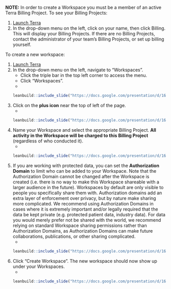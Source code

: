 **NOTE:** In order to create a Workspace you must be a member of an active Terra Billing Project.  To see your Billing Projects:

1. [Launch Terra](https://anvil.terra.bio/#workspaces)
1. In the drop-down menu on the left, click on your name, then click Billing.  This will display your Billing Projects.  If there are no Billing Projects, contact the administrator of your team’s Billing Projects, or set up billing yourself.

To create a new workspace:

1. [Launch Terra](https://anvil.terra.bio/#workspaces)
1. In the drop-down menu on the left, navigate to "Workspaces".
    + Click the triple bar in the top left corner to access the menu.
    + Click "Workspaces".
    +
```r
leanbuild::include_slide("https://docs.google.com/presentation/d/162GS7ArBPM4w_rPazcUrpnoEKT7jx9i7fpPQkH_iC_0/edit#slide=id.gda79c11827_0_75")
```
1. Click on the **plus icon** near the top of left of the page.
    +
```r
leanbuild::include_slide("https://docs.google.com/presentation/d/162GS7ArBPM4w_rPazcUrpnoEKT7jx9i7fpPQkH_iC_0/edit#slide=id.gda79c11827_0_69")
```


1. Name your Workspace and select the appropriate Billing Project.  **All activity in the Workspace will be charged to this Billing Project** (regardless of who conducted it).
    +
```r
leanbuild::include_slide("https://docs.google.com/presentation/d/162GS7ArBPM4w_rPazcUrpnoEKT7jx9i7fpPQkH_iC_0/edit#slide=id.gda79c11827_0_84")
```

1. If you are working with protected data, you can set the **Authorization Domain** to limit who can be added to your Workspace.  Note that the Authorization Domain cannot be changed after the Workspace is created (i.e. there is no way to make this Workspace shareable with a larger audience in the future).  Workspaces by default are only visible to people you specifically share them with.  Authorization domains add an extra layer of enforcement over privacy, but by nature make sharing more complicated.  We recommend using Authorization Domains in cases where it is extremely important and/or legally required that the data be kept private (e.g. protected patient data, industry data).  For data you would merely prefer not be shared with the world, we recommend relying on standard Workspace sharing permissions rather than Authorization Domains, as Authorization Domains can make future collaborations, publications, or other sharing complicated.
    +
```r
leanbuild::include_slide("https://docs.google.com/presentation/d/162GS7ArBPM4w_rPazcUrpnoEKT7jx9i7fpPQkH_iC_0/edit#slide=id.gda79c11827_0_91")
```

1. Click "Create Workspace".  The new workspace should now show up under your Workspaces.
    +
```r
leanbuild::include_slide("https://docs.google.com/presentation/d/162GS7ArBPM4w_rPazcUrpnoEKT7jx9i7fpPQkH_iC_0/edit#slide=id.gda79c11827_0_97")
```